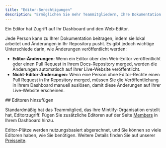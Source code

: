 ```yaml
---
title: "Editor-Berechtigungen"
description: "Ermöglichen Sie mehr Teammitgliedern, Ihre Dokumentation zu aktualisieren"
---
```


Ein Editor hat Zugriff auf Ihr Dashboard und den Web-Editor.

Jede Person kann zu Ihrer Dokumentation beitragen, indem sie lokal arbeitet und Änderungen in Ihr Repository pusht. Es gibt jedoch wichtige Unterschiede darin, wie Änderungen veröffentlicht werden:

* **Editor-Änderungen**: Wenn ein Editor über den Web-Editor veröffentlicht oder einen Pull Request in Ihrem Docs-Repository merged, werden die Änderungen automatisch auf Ihrer Live-Website veröffentlicht.
* **Nicht-Editor-Änderungen**: Wenn eine Person ohne Editor-Rechte einen Pull Request in Ihr Repository merged, müssen Sie die Veröffentlichung in Ihrem Dashboard manuell auslösen, damit diese Änderungen auf Ihrer Live-Website erscheinen.

<div id="add-editors">
  ## Editoren hinzufügen
</div>

Standardmäßig hat das Teammitglied, das Ihre Mintlify-Organisation erstellt hat, Editorzugriff. Fügen Sie zusätzliche Editoren auf der Seite [Members](https://dashboard.mintlify.com/settings/organization/members) in Ihrem Dashboard hinzu.

Editor-Plätze werden nutzungsbasiert abgerechnet, und Sie können so viele Editoren haben, wie Sie benötigen. Weitere Details finden Sie auf unserer [Preisseite](https://mintlify.com/pricing).